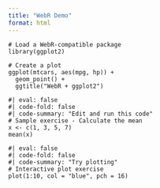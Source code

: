 ```yaml
---
title: "WebR Demo"
format: html
---
```


```webr
# Load a WebR-compatible package
library(ggplot2)

# Create a plot
ggplot(mtcars, aes(mpg, hp)) + 
  geom_point() +
  ggtitle("WebR + ggplot2")
```

```webr
#| eval: false
#| code-fold: false
#| code-summary: "Edit and run this code"
# Sample exercise - Calculate the mean
x <- c(1, 3, 5, 7)
mean(x)
```

```webr
#| eval: false
#| code-fold: false
#| code-summary: "Try plotting"
# Interactive plot exercise
plot(1:10, col = "blue", pch = 16)
```
